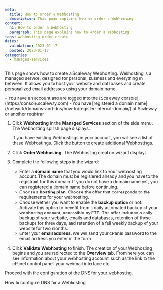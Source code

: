 ```yaml
---
meta:
  title: How to order a Webhosting
  description: This page explains how to order a Webhosting
content:
  h1: How to order a Webhosting
  paragraph: This page explains how to order a Webhosting
tags: webhosting order create
dates:
  validation: 2023-01-17
  posted: 2023-01-17
categories:
  - managed-services
---
```



This page shows how to create a Scaleway Webhosting. Webhosting is a managed service, designed for personal, business and everything in between. It allows you to host your website and databases and create personalized email addresses using your domain name.


<Macro id="iam-requirements" />

<Message type="requirement">
  - You have an account and are logged into the [Scaleway console](https://console.scaleway.com)
  - You have [registered a domain name](/network/domains-and-dns/how-to/register-internal-domain/) at Scaleway or another registrar
</Message>

1. Click **Webhosting** in the **Managed Services** section of the side menu. The Webhosting splash page displays.
    <Lightbox src="scaleway-webhosting-splash.webp" alt="" />

    <Message type="note">
      If you have existing Webhostings in your account, you will see a list of
      these Webhostings. Click the <Icon name="plus" />
      button to create additional Webhostings.
    </Message>
2. Click **Order Webhosting**. The Webhosting creation wizard displays.
3. Complete the following steps in the wizard: 
    - Enter a **domain name** that you would link to your webhosting account. 
      <Message type="important">
        The domain must be registered already and you have to the registrant for this domain. If you do not have a domain name yet, you can [registered a domain name](/network/domains-and-dns/how-to/register-internal-domain/) before continuing.
      </Message>
    - Choose a **hosting plan**. Choose the offer that corresponds to the requirements for your webhosting. 
    - Choose wether you want to enable the **backup option** or not. 
      <Message type="tip">
        Activate this option to benefit from a daily automated backup of your webhosting account, accessible by FTP. The offer includes a daily backup of your website, emails and databases, retention of these backups for three days, and retention of a full weekly backup of your website for two months.
      </Message>
    - Enter your **email address**. We will send your cPanel password to the email address you enter in the form.
4. Click **Validate Webhosting** to finish. The creation of your Webhosting begins and you are redirected to the **Overview** tab. From here you can see information about your webhosting account, such as the link to the cPanel control panel, your webmail interface etc.

<Lightbox src="scaleway-instance-overview.webp" alt="" />

Proceed with the configuration of the DNS for your webhosting.

<Navigation title="See Also">
  <NextButton to="/managed-serveices/webhosting/configure-dns-webhosting/">How to configure DNS for a Webhosting</NextButton>
</Navigation>
